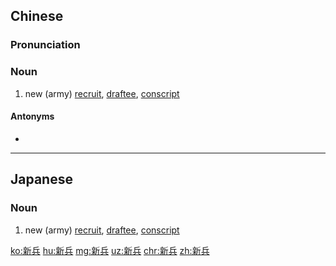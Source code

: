 ==Chinese==
{{zh-forms}}

===Pronunciation===
{{zh-pron
|m=xīnbīng
|c=san1 bing1
|cat=n
}}

===Noun===
{{zh-noun}}

# new (army) [[recruit]], [[draftee]], [[conscript]]

====Antonyms====
* {{zh-l|老兵}}

----

==Japanese==
{{ja-kanjitab|しん|へい|yomi=on}}

===Noun===
{{ja-noun|しんへい}}

# new (army) [[recruit]], [[draftee]], [[conscript]]

[[ko:新兵]]
[[hu:新兵]]
[[mg:新兵]]
[[uz:新兵]]
[[chr:新兵]]
[[zh:新兵]]